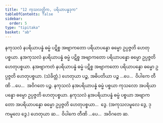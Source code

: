 ```yaml
---
title: "12 ကုသလတ္တိက, ပရိယာပန္နဒုက"
tableOfContents: false
sidebar:
  order: 5
type: "tipitaka"
basket: "ab"
---
```



<DynamicBreadcrumb />

<Division number="32">

<Paragraph number="73">
နကုသလံ နပရိယာပန္နံ ဓမ္မံ ပဋိစ္စ အဗျာကတော ပရိယာပန္နော ဓမ္မော ဥပ္ပဇ္ဇတိ ဟေတုပစ္စယာ. နအကုသလံ နပရိယာပန္နံ ဓမ္မံ ပဋိစ္စ အဗျာကတော ပရိယာပန္နော ဓမ္မော ဥပ္ပဇ္ဇတိ ဟေတုပစ္စယာ. နအဗျာကတံ နပရိယာပန္နံ ဓမ္မံ ပဋိစ္စ အဗျာကတော ပရိယာပန္နော ဓမ္မော ဥပ္ပဇ္ဇတိ ဟေတုပစ္စယာ. (သံခိတ္တံ.) ဟေတုယာ ပဉ္စ, အဓိပတိယာ ပဉ္စ …ပေ…  ဝိပါကေ တီဏိ …ပေ…  အဝိဂတေ ပဉ္စ.
</Paragraph>

<Paragraph number="74">
နကုသလံ နအပရိယာပန္နံ ဓမ္မံ ပစ္စယာ ကုသလော အပရိယာပန္နော ဓမ္မော ဥပ္ပဇ္ဇတိ ဟေတုပစ္စယာ. နကုသလံ နအပရိယာပန္နံ ဓမ္မံ ပစ္စယာ အဗျာကတော အပရိယာပန္နော ဓမ္မော ဥပ္ပဇ္ဇတိ ဟေတုပစ္စယာ…  ဒွေ. (အကုသလမူလေ ဒွေ, ဒုကမူလေ ဒွေ.) ဟေတုယာ ဆ…  ဝိပါကေ တီဏိ …ပေ…  အဝိဂတေ ဆ.
</Paragraph>
</Division>